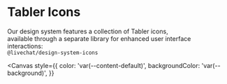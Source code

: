 

<Meta title="Foundations/Tabler Icons" />

# Tabler Icons

Our design system features a collection of Tabler icons,<br/>
available through a separate library for enhanced user interface interactions:<br />
`@livechat/design-system-icons`

<Canvas
  style={{
    color: 'var(--content-default)',
    backgroundColor: 'var(--background)',
  }}
>
  <TablerIconsShowcase />
</Canvas>
